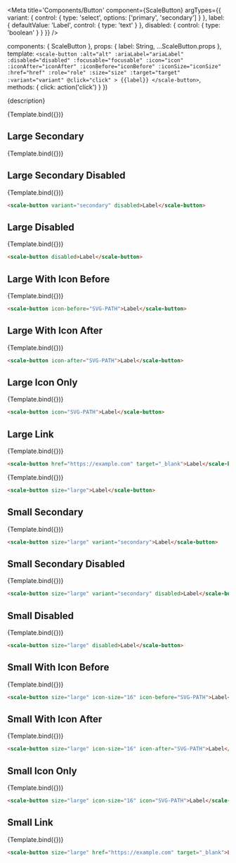
<Meta
  title='Components/Button'
  component={ScaleButton}
  argTypes={{
    variant: {
      control: { type: 'select', options: ['primary', 'secondary'] }
    },
    label: {
      defaultValue: 'Label',
      control: { type: 'text' }
    },
    disabled: {
      control: { type: 'boolean' }
    }
  }}
/>

  components: { ScaleButton },
  props: {
    label: String,
    ...ScaleButton.props
  },
  template: `
    <scale-button
      :alt="alt"
      :ariaLabel="ariaLabel"
      :disabled="disabled"
      :focusable="focusable"
      :icon="icon"
      :iconAfter="iconAfter"
      :iconBefore="iconBefore"
      :iconSize="iconSize"
      :href="href"
      :role="role"
      :size="size"
      :target="target"
      :variant="variant"
      @click="click"
    >
      {{label}}
    </scale-button>
  `,
  methods: { click: action('click') }
})

<Description>{description}</Description>

<Preview withSource="none">
  <Story
    name='Large Standard'
    args={{
      label: 'A button'
    }}
  >
    {Template.bind({})}
  </Story>
</Preview>

<Props story='Large' />


## Large Secondary

<Preview withSource="none">
  <Story
    name='Large Secondary'
    args={{
      variant: 'secondary',
    }}
  >
    {Template.bind({})}
  </Story>
</Preview>

## Large Secondary Disabled

<Preview withSource="none">
  <Story
    name='Large Secondary Disabled'
    args={{
      variant: 'secondary',
      disabled: true,
    }}
  >
    {Template.bind({})}
  </Story>
</Preview>

```html
<scale-button variant="secondary" disabled>Label</scale-button>
```


## Large Disabled

<Preview withSource="none">
  <Story
    name='Large Disabled'
    args={{
      disabled: true,
    }}
  >
    {Template.bind({})}
  </Story>
</Preview>

```html
<scale-button disabled>Label</scale-button>
```


## Large With Icon Before

<Preview withSource="none">
  <Story
    name='Large With Icon Before'
    args={{
      iconBefore: ICON,
    }}
  >
    {Template.bind({})}
  </Story>
</Preview>

```html
<scale-button icon-before="SVG-PATH">Label</scale-button>
```


## Large With Icon After

<Preview withSource="none">
  <Story
    name='Large With Icon After'
    args={{
      iconAfter: "M7.4 19.95c-.25-.35-.2-.8.1-1.05l8.8-6.9-8.75-6.9a.691.691 0 01-.1-1.05c.25-.3.75-.4 1.05-.1L18.7 12 8.45 20.1c-.3.25-.8.2-1.05-.15z",
    }}
  >
    {Template.bind({})}
  </Story>
</Preview>

```html
<scale-button icon-after="SVG-PATH">Label</scale-button>
```


## Large Icon Only

<Preview withSource="none">
  <Story
    name='Large Icon Only'
    args={{
      icon: ICON,
      alt: 'Search'
    }}
  >
    {Template.bind({})}
  </Story>
</Preview>

```html
<scale-button icon="SVG-PATH">Label</scale-button>
```


## Large Link

<Preview withSource="none">
  <Story
    name='Large Link'
    args={{
      href: 'https://example.com',
      target: '_blank'
    }}
  >
    {Template.bind({})}
  </Story>
</Preview>

```html
<scale-button href="https://example.com" target="_blank">Label</scale-button>
```


<Preview withSource="none">
  <Story
    name='Small Standard'
    args={{
      size: 'small',
      iconSize: 16,
      label: 'A button'
    }}
  >
    {Template.bind({})}
  </Story>
</Preview>


```html
<scale-button size="large">Label</scale-button>
```


## Small Secondary

<Preview withSource="none">
  <Story
    name='Small Secondary'
    args={{
      size: 'small',
      iconSize: 16,
      variant: 'secondary',
    }}
  >
    {Template.bind({})}
  </Story>
</Preview>


```html
<scale-button size="large" variant="secondary">Label</scale-button>
```

## Small Secondary Disabled

<Preview withSource="none">
  <Story
    name='Small Secondary Disabled'
    args={{
      size: 'small',
      iconSize: 16,
      variant: 'secondary',
      disabled: true,
    }}
  >
    {Template.bind({})}
  </Story>
</Preview>

```html
<scale-button size="large" variant="secondary" disabled>Label</scale-button>
```


## Small Disabled

<Preview withSource="none">
  <Story
    name='Small Disabled'
    args={{
      size: 'small',
      iconSize: 16,
      disabled: true,
    }}
  >
    {Template.bind({})}
  </Story>
</Preview>

```html
<scale-button size="large" disabled>Label</scale-button>
```


## Small With Icon Before

<Preview withSource="none">
  <Story
    name='Small With Icon Before'
    args={{
      size: 'small',
      iconSize: 16,
      iconBefore: ICON,
    }}
  >
    {Template.bind({})}
  </Story>
</Preview>

```html
<scale-button size="large" icon-size="16" icon-before="SVG-PATH">Label</scale-button>
```


## Small With Icon After

<Preview withSource="none">
  <Story
    name='Small With Icon After'
    args={{
      size: 'small',
      iconSize: 16,
      iconAfter: "M7.4 19.95c-.25-.35-.2-.8.1-1.05l8.8-6.9-8.75-6.9a.691.691 0 01-.1-1.05c.25-.3.75-.4 1.05-.1L18.7 12 8.45 20.1c-.3.25-.8.2-1.05-.15z",
    }}
  >
    {Template.bind({})}
  </Story>
</Preview>

```html
<scale-button size="large" icon-size="16" icon-after="SVG-PATH">Label</scale-button>
```


## Small Icon Only

<Preview withSource="none">
  <Story
    name='Small Icon Only'
    args={{
      size: 'small',
      iconSize: 16,
      icon: ICON,
      alt: 'Search'
    }}
  >
    {Template.bind({})}
  </Story>
</Preview>

```html
<scale-button size="large" icon-size="16" icon="SVG-PATH">Label</scale-button>
```


## Small Link

<Preview withSource="none">
  <Story
    name='Small Link'
    args={{
      size: 'small',
      iconSize: 16,
      href: 'https://example.com',
      target: '_blank'
    }}
  >
    {Template.bind({})}
  </Story>
</Preview>

```html
<scale-button size="large" href="https://example.com" target="_blank">Label</scale-button>
```
